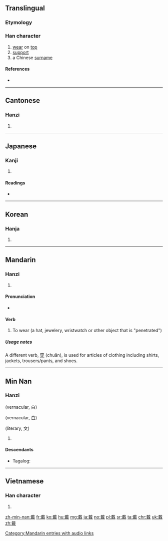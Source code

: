 ==Translingual==

===Etymology===
{{Han compound|異|𢦔|c1=s|c2=p|ls=psc}}

===Han character===
{{Han char|rn=62|rad=戈|as=14|sn=18|four=4385<sub>0</sub>|canj=十戈田廿金 (JIWTC)|ids=⿹[[𢦏]][[異]]}}

# [[wear]] on [[top]]
# [[support]]
# a Chinese [[surname]]

====References====
* {{Han ref|kx=0414.250|dkj=11685|dj=0758.170|hdz=21413.090|uh=6234|ud=25140|bh=C0B9|bd=49337}}

----

==Cantonese==

===Hanzi===
{{yue-hanzi|jyut=[[daai3]]|y=daai3}}

# {{defn|lang=yue|sort=戈14}}

----

==Japanese==

===Kanji===
{{ja-kanji|grade=c|rs=戈14}}

# {{defn|lang=ja|sort=戈14}}

====Readings====
* {{ja-readings|goon=[[たい]] (tai)|kanon=[[たい]] (tai)|kun=[[いただく]] (itadaku)}}

----

==Korean==

===Hanja===
{{ko-hanja|hangeul=대|eumhun=|rv=dae|mr=tae|y=tay}}

# {{defn|lang=ko|sort=戈14}}

----

==Mandarin==

===Hanzi===
{{cmn-hanzi|pin=[[dài]] ([[dai4]])|wg=tai<sup>4</sup>}}

# {{defn|lang=cmn|sort=戈14}}

====Pronunciation====
* {{audio|zh-dài.ogg|audio|lang=cmn}}

====Verb====
# To wear (a hat, jewelery, wristwatch or other object that is "penetrated")

=====Usage notes=====
A different verb, [[穿]] (chuān), is used for articles of clothing including shirts, jackets, trousers/pants, and shoes.

[[Category:Mandarin entries with audio links]]

----

==Min Nan==

===Hanzi===
{{nan-noun|t|poj=tì|pojt=ti1|tra=戴}} (vernacular, 白)

{{nan-noun|t|poj=tè|pojt=te1|tra=戴}} (vernacular, 白)

{{nan-noun|t|poj=tài|pojt=tai1|tra=戴}} (literary, 文)

# {{defn|lang=nan}}

====Descendants====
* {{qualifier|Hokkien dialect}} Tagalog: {{l|tl|Ty}}

----

==Vietnamese==

===Han character===
{{vi-hantu|[[dải]], [[đái]], [[trải]]|rs=戈14}}

# {{defn|lang=vi|sort=戈14}}

[[zh-min-nan:戴]]
[[fr:戴]]
[[ko:戴]]
[[hu:戴]]
[[mg:戴]]
[[ja:戴]]
[[no:戴]]
[[pl:戴]]
[[sr:戴]]
[[ta:戴]]
[[chr:戴]]
[[uk:戴]]
[[zh:戴]]